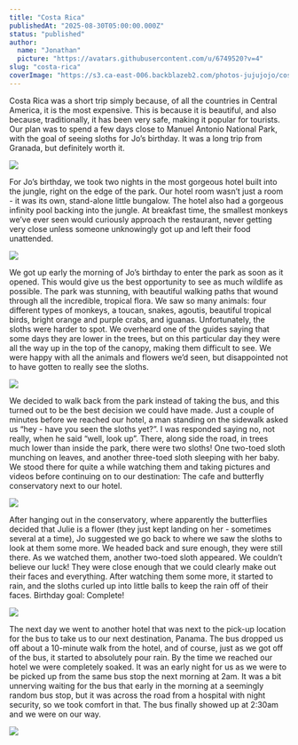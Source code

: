 ```yaml
---
title: "Costa Rica"
publishedAt: "2025-08-30T05:00:00.000Z"
status: "published"
author:
  name: "Jonathan"
  picture: "https://avatars.githubusercontent.com/u/6749520?v=4"
slug: "costa-rica"
coverImage: "https://s3.ca-east-006.backblazeb2.com/photos-jujujojo/costarica/P1040398.JPG"
---
```


Costa Rica was a short trip simply because, of all the countries in Central America, it is the most expensive. This is because it is beautiful, and also because, traditionally, it has been very safe, making it popular for tourists. Our plan was to spend a few days close to Manuel Antonio National Park, with the goal of seeing sloths for Jo’s birthday. It was a long trip from Granada, but definitely worth it.

![](https://s3.ca-east-006.backblazeb2.com/photos-jujujojo/costarica/IMG_7202.jpeg)

For Jo’s birthday, we took two nights in the most gorgeous hotel built into the jungle, right on the edge of the park. Our hotel room wasn’t just a room - it was its own, stand-alone little bungalow. The hotel also had a gorgeous infinity pool backing into the jungle. At breakfast time, the smallest monkeys we’ve ever seen would curiously approach the restaurant, never getting very close unless someone unknowingly got up and left their food unattended.

![](https://s3.ca-east-006.backblazeb2.com/photos-jujujojo/costarica/P1030339.JPG)

We got up early the morning of Jo’s birthday to enter the park as soon as it opened. This would give us the best opportunity to see as much wildlife as possible. The park was stunning, with beautiful walking paths that wound through all the incredible, tropical flora. We saw so many animals: four different types of monkeys, a toucan, snakes, agoutis, beautiful tropical birds, bright orange and purple crabs, and iguanas. Unfortunately, the sloths were harder to spot. We overheard one of the guides saying that some days they are lower in the trees, but on this particular day they were all the way up in the top of the canopy, making them difficult to see. We were happy with all the animals and flowers we’d seen, but disappointed not to have gotten to really see the sloths.

![](https://s3.ca-east-006.backblazeb2.com/photos-jujujojo/costarica/P1030368.JPG)

We decided to walk back from the park instead of taking the bus, and this turned out to be the best decision we could have made. Just a couple of minutes before we reached our hotel, a man standing on the sidewalk asked us “hey - have you seen the sloths yet?”. I was responded saying no, not really, when he said “well, look up”. There, along side the road, in trees much lower than inside the park, there were two sloths! One two-toed sloth munching on leaves, and another three-toed sloth sleeping with her baby. We stood there for quite a while watching them and taking pictures and videos before continuing on to our destination: The cafe and butterfly conservatory next to our hotel.

![](https://s3.ca-east-006.backblazeb2.com/photos-jujujojo/costarica/IMG_7172.jpeg)

After hanging out in the conservatory, where apparently the butterflies decided that Julie is a flower (they just kept landing on her - sometimes several at a time), Jo suggested we go back to where we saw the sloths to look at them some more. We headed back and sure enough, they were still there. As we watched them, another two-toed sloth appeared. We couldn’t believe our luck! They were close enough that we could clearly make out their faces and everything. After watching them some more, it started to rain, and the sloths curled up into little balls to keep the rain off of their faces. Birthday goal: Complete!

![](https://s3.ca-east-006.backblazeb2.com/photos-jujujojo/costarica/P1040421.JPG)

The next day we went to another hotel that was next to the pick-up location for the bus to take us to our next destination, Panama. The bus dropped us off about a 10-minute walk from the hotel, and of course, just as we got off of the bus, it started to absolutely pour rain. By the time we reached our hotel we were completely soaked. It was an early night for us as we were to be picked up from the same bus stop the next morning at 2am. It was a bit unnerving waiting for the bus that early in the morning at a seemingly random bus stop, but it was across the road from a hospital with night security, so we took comfort in that. The bus finally showed up at 2:30am and we were on our way.

![](https://s3.ca-east-006.backblazeb2.com/photos-jujujojo/costarica/IMG_7230.jpeg)
